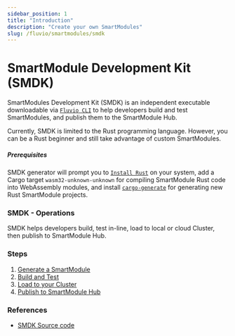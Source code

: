 ```yaml
---
sidebar_position: 1
title: "Introduction"
description: "Create your own SmartModules"
slug: /fluvio/smartmodules/smdk
---
```


# SmartModule Development Kit (SMDK)

SmartModules Development Kit (SMDK) is an independent executable downloadable via [`Fluvio CLI`] to help developers build and test SmartModules, and publish them to the SmartModule Hub.

Currently, SMDK is limited to the Rust programming language. However, you can be a Rust beginner and still take advantage of custom SmartModules.

##### Prerequisites

SMDK generator will prompt you to [`Install Rust`] on your system, add a Cargo target `wasm32-unknown-unknown` for compiling SmartModule Rust code into WebAssembly modules, and install [`cargo-generate`] for generating new Rust SmartModule projects.

### SMDK - Operations

SMDK helps developers build, test in-line, load to local or cloud Cluster, then publish to SmartModule Hub.

### Steps

1. [Generate a SmartModule]
2. [Build and Test]
3. [Load to your Cluster]
4. [Publish to SmartModule Hub]

### References

* [SMDK Source code]

[`Install Rust`]: https://www.rust-lang.org/tools/install
[`cargo-generate`]: https://github.com/cargo-generate/cargo-generate
[SMDK Source code]: https://github.com/infinyon/fluvio/tree/master/crates/smartmodule-development-kit
[`Fluvio CLI`]: /cli

[Generate a SmartModule]: /smartmodules/smdk/generate
[Build and Test]: /smartmodules/smdk/build
[Load to your Cluster]: /smartmodules/smdk/load
[Publish to SmartModule Hub]: /smartmodules/smdk/publish
